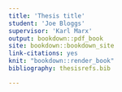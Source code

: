```yaml
---
title: 'Thesis title'
student: 'Joe Bloggs'
supervisor: 'Karl Marx'
output: bookdown::pdf_book
site: bookdown::bookdown_site
link-citations: yes
knit: "bookdown::render_book"
bibliography: thesisrefs.bib

---
```


<!-- 
Edit these lines as appropriate.
The actual thesis content is in several Rmd files.

You'll need to edit the _bookdown.yml file to set the order in which you'd like them to appear. 

If you have specific LaTeX packages to add, put them in unswthesis.tex.

You will need to ensure you have installed the knitr and bookdown packages for R.

You will also need LaTeX installed on your computer.
-->


<!-- Title Page -->

\title{\RMarkdownTitle}


\author{\Authornameonly\\{\bigskip}\Supervisorname}

\hypersetup{
     %pdfsubject={The Subject},
     %pdfkeywords={Some Keywords},
     pdfauthor={Joe Bloggs},
     pdftitle={ERGM Title},
     pdfproducer={Bookdown with LaTeX}
}

\copyrightfalse
\figurespagefalse
\tablespagefalse
